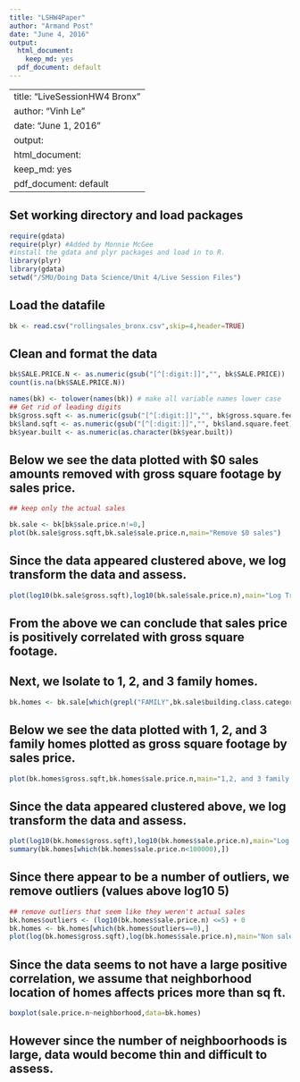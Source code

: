 ---
title: "LSHW4Paper"
author: "Armand Post"
date: "June 4, 2016"
output:
  html_document:
    keep_md: yes
  pdf_document: default
---

---
title: "LiveSessionHW4 Bronx"
author: "Vinh Le"
date: "June 1, 2016"
output:
  html_document:
    keep_md: yes
  pdf_document: default
---

## Set working directory and load packages
```{r}
require(gdata)
require(plyr) #Added by Monnie McGee
#install the gdata and plyr packages and load in to R.
library(plyr)
library(gdata)
setwd("/SMU/Doing Data Science/Unit 4/Live Session Files")
```


## Load the datafile
```{r}
bk <- read.csv("rollingsales_bronx.csv",skip=4,header=TRUE)
```


## Clean and format the data
```{r}
bk$SALE.PRICE.N <- as.numeric(gsub("[^[:digit:]]","", bk$SALE.PRICE))
count(is.na(bk$SALE.PRICE.N))
```

```{r}
names(bk) <- tolower(names(bk)) # make all variable names lower case
## Get rid of leading digits
bk$gross.sqft <- as.numeric(gsub("[^[:digit:]]","", bk$gross.square.feet))
bk$land.sqft <- as.numeric(gsub("[^[:digit:]]","", bk$land.square.feet))
bk$year.built <- as.numeric(as.character(bk$year.built))
```


## Below we see the data plotted with $0 sales amounts removed with gross square footage by sales price.
```{r}
## keep only the actual sales

bk.sale <- bk[bk$sale.price.n!=0,]
plot(bk.sale$gross.sqft,bk.sale$sale.price.n,main="Remove $0 sales")
```

## Since the data appeared clustered above, we log transform the data and assess.
```{r}
plot(log10(bk.sale$gross.sqft),log10(bk.sale$sale.price.n),main="Log Transformed, Remove $0 sales")
```



## From the above we can conclude that sales price is positively correlated with gross square footage.


## Next, we Isolate to 1, 2, and 3 family homes.
```{r}
bk.homes <- bk.sale[which(grepl("FAMILY",bk.sale$building.class.category)),]
```


## Below we see the data plotted with 1, 2, and 3 family homes plotted as gross square footage by sales price.
```{r}
plot(bk.homes$gross.sqft,bk.homes$sale.price.n,main="1,2, and 3 family homes, non log transformed")
```


## Since the data appeared clustered above, we log transform the data and assess.
```{r}
plot(log10(bk.homes$gross.sqft),log10(bk.homes$sale.price.n),main="Log Transformed, 1, 2, 3 Family Homes")
summary(bk.homes[which(bk.homes$sale.price.n<100000),])
```


## Since there appear to be a number of outliers, we remove outliers (values above log10 5)
```{r}
## remove outliers that seem like they weren't actual sales
bk.homes$outliers <- (log10(bk.homes$sale.price.n) <=5) + 0
bk.homes <- bk.homes[which(bk.homes$outliers==0),]
plot(log(bk.homes$gross.sqft),log(bk.homes$sale.price.n),main="Non sales removed")
```


## Since the data seems to not have a large positive correlation, we assume that neighborhood location of homes affects prices more than sq ft.
```{r}
boxplot(sale.price.n~neighborhood,data=bk.homes)
```


## However since the number of neighboorhoods is large, data would become thin and difficult to assess.
